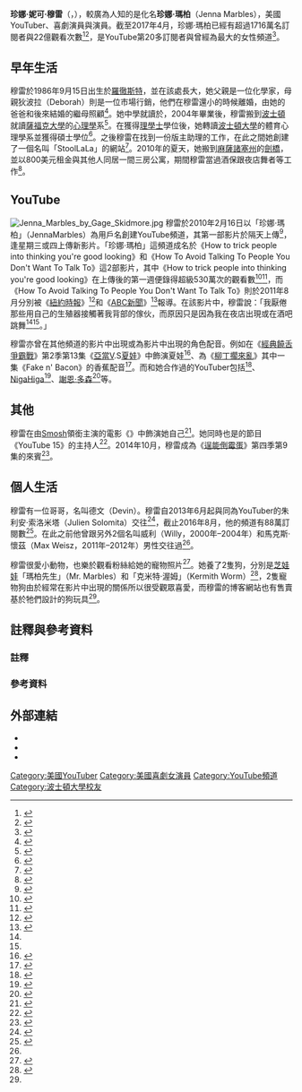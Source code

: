 {{TA|G1=IT}}
{{Infobox YouTube personality
| name            = 珍娜·瑪柏<br/>Jenna Marbles
| image           = Jenna Marbles by Gage Skidmore 2.jpg
| caption         = 瑪柏於2014年{{link-en|VidCon|VidCon}}
| birth_name      = Jenna Nicole Mourey
| birth_date      = {{birth date and age|1986|9|15}}
| birth_place     = [[美國|美國]][[紐約州|紐約州]][[羅徹斯特_(紐約州)|羅徹斯特]]
| height          = {{convert|1.65|m|ftin|abbr=on}} 
| nationality     = {{USA}}
| residence       = [[美國|美國]][[加利福尼亞州|加利福尼亞州]][[拉文|拉文]]<ref>{{cite web|url=http://youtubestuff1.blogspot.com/2012/03/jennamarbles-gives-up-her-address.html|title=JennaMarbles gives up her address!|date=2012-03-22|accessdate=2016-08-31|archive-date=2016-10-13|archive-url=https://web.archive.org/web/20161013171443/http://youtubestuff1.blogspot.com/2012/03/jennamarbles-gives-up-her-address.html|dead-url=no}}</ref>
| alma_master     = [[薩福克大學|薩福克大學]]<br/>[[波士頓大學|波士頓大學]]
| occupation      = YouTuber，[[喜劇演員|喜劇演員]]，演員
| website         = {{URL|www.jennamarblesblog.com/}}
| pseudonym       = Jenna Marbles
| years_active    = 2009–2020
| genre           = {{flatlist|
* [[喜劇|喜劇]]
* [[VLOG|VLOG]]
}}
| subscribers     = 1716萬（JennaMarbles）<br/>168萬（JennaMarblesVlog）| subscriber_date =  
| views           = 2億（JennaMarbles）<br/>1321萬（JennaMarblesVlog）
| view_date       = 
| network         = 
| associated_acts = [[Smosh|Smosh]]，[[NigaHiga|NigaHiga]]，[[法恩兄弟|法恩兄弟]]，[[謝恩·多森|謝恩·多森]]，{{link-en|漢娜·哈特|Hannah Hart}}，[[泰勒·奧克利|泰勒·奧克利]]
| silver_button   = yes
| silver_year     = 2012
| gold_button     = yes
| gold_year       = 2012
| diamond_button  = yes
| diamond_year    = 2013
| stats_update    = 2017年2月
}}
'''珍娜·妮可·穆雷'''（{{lang|en|Jenna Nicole Mourey}}，{{bd|1986年|9月15日<ref>{{cite web|url=https://twitter.com/Jenna_Marbles/status/643859770882002945|title=Jenna Mourey/Marbles on Twitter|work=Twitter|access-date=2016-08-04|archive-date=2019-12-17|archive-url=https://web.archive.org/web/20191217233748/https://twitter.com/Jenna_Marbles/status/643859770882002945|dead-url=no}}</ref><ref>{{cite av media|url=https://www.youtube.com/watch?v=nIsgoafssIo|title=Things I Get Excited About As An Adult|date=August 27, 2015|publisher=JennaMarbles|via=YouTube|access-date=2016-08-04|archive-date=2020-08-13|archive-url=https://web.archive.org/web/20200813035754/https://www.youtube.com/watch?v=nIsgoafssIo|dead-url=no}}</ref>}}），較廣為人知的是化名'''珍娜·瑪柏'''（Jenna Marbles），美國YouTuber、喜劇演員與演員。截至2017年4月，珍娜·瑪柏已經有超過1716萬名訂閱者與22億觀看次數<ref>{{cite av media|url=https://www.youtube.com/user/JennaMarbles|title=JennaMarbles|work=YouTube|access-date=2016-08-04|archive-date=2016-07-23|archive-url=https://web.archive.org/web/20160723130401/https://www.youtube.com/user/JennaMarbles|dead-url=no}}</ref><ref>{{cite web|title=JennaMarbles - YouTube Channel Statistics - WatchinToday|url=https://watchin.today/channel/UC9gFih9rw0zNCK3ZtoKQQyA|work=watchin.today|accessdate=2019-04-17|5=|archive-url=https://web.archive.org/web/20190321233909/https://watchin.today/channel/UC9gFih9rw0zNCK3ZtoKQQyA|archive-date=2019-03-21|dead-url=yes}}</ref>，是YouTube第20多訂閱者與曾經為最大的女性頻道<ref>{{Cite web |title=PewDiePie, Jenna Marbles, CaptainSparklez: The Web's Biggest Stars |work=[[Reason_(magazine)|Reason]] |date=October 1, 2014 |accessdate=October 10, 2014 |url=http://reason.com/archives/2014/10/01/pewdiepie-captainsparklez-skydoesminecra |archive-date=2016-08-05 |archive-url=https://web.archive.org/web/20160805141252/http://reason.com/archives/2014/10/01/pewdiepie-captainsparklez-skydoesminecra |dead-url=no }}</ref>。

== 早年生活 ==
穆雷於1986年9月15日出生於[[羅徹斯特_(紐約州)|羅徹斯特]]，並在該處長大，她父親是一位化學家，母親狄波拉（Deborah）則是一位市場行銷，他們在穆雷還小的時候離婚，由她的爸爸和後來結婚的繼母照顧<ref name="DrewML">{{cite av media|url=https://www.youtube.com/watch?v=sCxzaHC30Ec|title=Draw My Life- Jenna Marbles|date=March 28, 2013|publisher=JennaMarbles|via=YouTube|access-date=2016-08-04|archive-date=2016-10-10|archive-url=https://web.archive.org/web/20161010174341/https://www.youtube.com/watch?v=sCxzaHC30Ec|dead-url=no}}</ref>。她中學就讀於{{link-en|布萊頓高中|Brighton High School (Rochester, New York)}}，2004年畢業後，穆雷搬到[[波士頓|波士頓]]就讀[[薩福克大學|薩福克大學]]的[[心理學|心理學]]系<ref name="biography">{{cite video|url=http://www.youtube.com/watch?v=6Sl-1X58ObY|title=Draw My Life- Jenna Marbles|publisher={{youtube|u=JennaMarbles|Jenna Marbles}}|date=2013-03-28|access-date=2016-08-04|archive-date=2016-04-30|archive-url=https://web.archive.org/web/20160430112430/https://www.youtube.com/watch?v=6Sl-1X58ObY|dead-url=no}}</ref>。在獲得[[理學士|理學士]]學位後，她轉讀[[波士頓大學|波士頓大學]]的體育心理學系並獲得碩士學位<ref name="variety">{{Cite web |title=YouTube Star Jenna Marbles: 5 Facts About Her Rise to Internet Fame |first=Todd |last=Spangler |work=[[Variety_(magazine)|Variety]] |date=July 18, 2013 |accessdate=January 16, 2015 |url=http://variety.com/2013/digital/news/youtube-star-jenna-marbles-5-facts-about-her-rise-to-internet-fame-1200564607/ |archive-date=2016-08-27 |archive-url=https://web.archive.org/web/20160827092043/http://variety.com/2013/digital/news/youtube-star-jenna-marbles-5-facts-about-her-rise-to-internet-fame-1200564607/ |dead-url=no }}</ref>。之後穆雷在{{link-en|Barstool Sports|Barstool Sports}}找到一份版主助理的工作，在此之間她創建了一個名叫「StoolLaLa」的網站<ref>{{cite web |url=http://www.nbcnews.com/id/53821689/ns/business-small_business/t/man-behind-bible-bro-culture/#.U5DQ8fldWBI |title=The Man Behind the 'Bible of Bro Culture' |publisher=NBC News |date=December 13, 2013 |accessdate=2016-08-04 |archive-date=2016-03-06 |archive-url=https://web.archive.org/web/20160306070042/http://www.nbcnews.com/id/53821689/ns/business-small_business/t/man-behind-bible-bro-culture/#.U5DQ8fldWBI |dead-url=no }}</ref>。2010年的夏天，她搬到[[麻薩諸塞州|麻薩諸塞州]]的[[劍橋_(麻薩諸塞州)|劍橋]]，並以800美元租金與其他人同居一間三房公寓，期間穆雷當過酒保跟夜店舞者等工作<ref name="nytimes.com">{{cite web|url=http://www.nytimes.com/2013/04/14/fashion/jenna-marbles.html|title=The Woman With 1 Billion Clicks: Jenna Marbles|date=April 14, 2013|work=The New York Times|accessdate=2016-08-04|archive-date=2016-06-24|archive-url=https://web.archive.org/web/20160624000951/http://www.nytimes.com/2013/04/14/fashion/jenna-marbles.html|dead-url=no}}</ref>。

== YouTube ==
[[File:Jenna_Marbles_by_Gage_Skidmore.jpg|thumb]]
穆雷於2010年2月16日以「珍娜·瑪柏{{註|其化名Marbles來自她的狗「瑪柏先生」（Mr. Marbles）}}」（JennaMarbles）為用戶名創建YouTube頻道，其第一部影片於隔天上傳<ref>{{cite av media|url=https://www.youtube.com/watch?v=w6ieL3Cr06E|title=Charles Franklin Marbles is a Sad Sad Man|date=February 17, 2010|publisher=JennaMarbles|via=YouTube|access-date=2016-08-04|archive-date=2014-09-28|archive-url=https://web.archive.org/web/20140928170941/http://www.youtube.com/watch?v=w6ieL3Cr06E|dead-url=no}}</ref>，逢星期三或四上傳新影片。「珍娜·瑪柏」這頻道成名於《How to trick people into thinking you're good looking》和《How To Avoid Talking To People You Don't Want To Talk To》這2部影片，其中《How to trick people into thinking you're good looking》在上傳後的第一週便錄得超級530萬次的觀看數<ref>{{Cite web |title=The Woman With 1 Billion Clicks: Jenna Marbles |last=O'Leary |first=Amy |work=[[The_New_York_Times|The New York Times]] |date=April 12, 2013 |accessdate=October 10, 2014 |url=http://www.nytimes.com/2013/04/14/fashion/jenna-marbles.html?pagewanted=all |archive-date=2016-05-17 |archive-url=https://web.archive.org/web/20160517133137/http://www.nytimes.com/2013/04/14/fashion/jenna-marbles.html?pagewanted=all |dead-url=no }}</ref><ref>{{cite web |title=Jenna Marbles on 1 Billion Views, Set to Overtake Ray William Johnson? |first=Jeff |last=Klima |work=[[New_Media_Rockstars|New Media Rockstars]] |date=April 22, 2013 |accessdate=October 10, 2014 |url=http://newmediarockstars.com/2013/04/jenna-marbles-on-1-billion-views-set-to-overtake-ray-william-johnson-video/ |archive-date=2016-04-10 |archive-url=https://web.archive.org/web/20160410080657/http://newmediarockstars.com/2013/04/jenna-marbles-on-1-billion-views-set-to-overtake-ray-william-johnson-video/ |dead-url=no }}</ref>，而《How To Avoid Talking To People You Don't Want To Talk To》則於2011年8月分別被《[[紐約時報|紐約時報]]》<ref name="nytimes1">{{cite news |url=http://www.nytimes.com/2011/08/14/fashion/with-grinding-an-unwanted-advance-at-the-dance.html |title=Rendering Grinders Toothless |newspaper=''The New York Times'' |date=August 12, 2011 |accessdate=October 4, 2011 |archive-date=2017-08-11 |archive-url=https://web.archive.org/web/20170811184136/http://www.nytimes.com/2011/08/14/fashion/with-grinding-an-unwanted-advance-at-the-dance.html |dead-url=no }}</ref>和《[[ABC新聞|ABC新聞]]》<ref name=abcnews>{{cite web |url=http://abcnews.go.com/US/jenna-marbles-anti-dirty-dance-teens-grinding/story?id=14314828 |title="Jenna Marbles'" Anti-Dirty Dance: Teens Say No to Grinding - ABC News |publisher=''ABC News'' |date=August 16, 2011 |accessdate=October 4, 2011 |archive-date=2016-08-11 |archive-url=https://web.archive.org/web/20160811193050/http://abcnews.go.com/US/jenna-marbles-anti-dirty-dance-teens-grinding/story?id=14314828 |dead-url=no }}</ref>報導。在該影片中，穆雷說：「我厭倦那些用自己的生殖器接觸著我背部的傢伙，而原因只是因為我在夜店出現或在酒吧跳舞<ref name="nytimes1"/><ref name=abcnews/>。」

穆雷亦曾在其他頻道的影片中出現或為影片中出現的角色配音。例如在《[[經典饒舌爭霸戰|經典饒舌爭霸戰]]》第2季第13集《[[亞當|亞當]]V.S[[夏娃|夏娃]]》中飾演夏娃<ref>{{cite web|author=Sam Gutelle|url=http://www.tubefilter.com/2013/02/11/epic-rap-battles-of-history-jenna-marbles/|title=Epic Rap Battles of History Pits Man Against Woman With Jenna Marbles|publisher=''Tubefilter''|date=February 11, 2013|accessdate=February 25, 2013|archive-date=2016-04-10|archive-url=https://web.archive.org/web/20160410074251/http://www.tubefilter.com/2013/02/11/epic-rap-battles-of-history-jenna-marbles/|dead-url=no}}</ref>、為《[[柳丁擱來亂|柳丁擱來亂]]》其中一集《Fake n' Bacon》的香蕉配音<ref>{{cite av media|url=https://www.youtube.com/watch?v=oZzyi-1JZ7s|title=Annoying Orange - Fake N Bacon|date=September 30, 2011|publisher=Annoying Orange|via=YouTube|access-date=2016-08-04|archive-date=2017-04-03|archive-url=https://web.archive.org/web/20170403182546/https://www.youtube.com/watch?v=oZzyi-1JZ7s|dead-url=no}}</ref>。而和她合作過的YouTuber包括{{link-en|漢娜·哈特|Hannah Hart}}<ref>{{cite av media|url=https://www.youtube.com/watch?v=BdbsAubqKvU|title=Charades Against Humanity (ft. Jenna Marbles!)|date=August 13, 2014|publisher=MyHarto|via=YouTube|access-date=2016-08-04|archive-date=2016-09-02|archive-url=https://web.archive.org/web/20160902172111/https://www.youtube.com/watch?v=BdbsAubqKvU|dead-url=no}}</ref>、[[NigaHiga|NigaHiga]]<ref>{{cite av media|url=https://www.youtube.com/watch?v=B2LG3DmVBgM|title=I Dare You (ft. Jenna Marbles & Julien)|date=October 4, 2014|publisher=nigahiga|via=YouTube|access-date=2016-08-04|archive-date=2016-08-07|archive-url=https://web.archive.org/web/20160807172233/https://www.youtube.com/watch?v=B2LG3DmVBgM|dead-url=no}}</ref>、[[謝恩·多森|謝恩·多森]]<ref>{{cite av media|url=https://www.youtube.com/watch?v=3y6ZuiEAV4M|title=Speech Jammer Challenge With Shane Dawson|date=May 20, 2015|publisher=JennaMarbles|via=YouTube|access-date=2016-08-04|archive-date=2016-07-22|archive-url=https://web.archive.org/web/20160722210925/https://www.youtube.com/watch?v=3y6ZuiEAV4M|dead-url=no}}</ref>等。

== 其他 ==
穆雷在由[[Smosh|Smosh]]領銜主演的電影《{{link-en|Smosh：大電影|Smosh: The Movie}}》中飾演她自己<ref>{{Cite web|url=http://variety.com/2014/digital/news/youtubes-smosh-guys-on-making-their-first-movie-we-had-to-learn-how-to-act-1201311820/|title=YouTube’s Smosh Guys on Making Their First Movie: ‘We Had to Learn How to Act’|last=Spangler|first=Todd|website=Variety|language=en-US|access-date=2016-03-07|archive-date=2016-03-07|archive-url=https://web.archive.org/web/20160307161335/http://variety.com/2014/digital/news/youtubes-smosh-guys-on-making-their-first-movie-we-had-to-learn-how-to-act-1201311820/|dead-url=no}}</ref>。她同時也是{{link-en|SiriusXM Hits 1|SiriusXM Hits 1}}的節目《YouTube 15》的主持人<ref>{{cite web|url=http://blog.siriusxm.com/tag/jenna-marbles/|title=jenna marbles - SiriusXM Blog|work=siriusxm.com|accessdate=2016-08-04|archive-date=2017-11-20|archive-url=https://web.archive.org/web/20171120135651/http://blog.siriusxm.com/tag/jenna-marbles/|dead-url=no}}</ref>。2014年10月，穆雷成為《[[逞能倒霉蛋|逞能倒霉蛋]]》第四季第9集的來賓<ref>{{Cite web|url=http://www.mtv.ca/shows/ridiculousness/video/season-4/ridiculousness-s4-ep9/1721575/0/1|title=RIDICULOUSNESS (S.4 EP.9|last=Spangler|website=MTV|accessdate=2014-01-30|archiveurl=https://web.archive.org/web/20161225235646/http://www.mtv.ca/shows/ridiculousness/video/season-4/ridiculousness-s4-ep9/1721575/0/1|archivedate=2016-12-25|deadurl=yes}}</ref>。

== 個人生活 ==
穆雷有一位哥哥，名叫德文（Devin）。穆雷自2013年6月起與同為YouTuber的朱利安·索洛米塔（Julien Solomita）交往<ref>{{cite av media|url=https://www.youtube.com/watch?v=TGAn1o6eyiU|title=Jenna's Rachet Salon With Julien Solomita|date=December 14, 2012|publisher=JennaMarbles|via=YouTube|access-date=2016-08-04|archive-date=2015-04-27|archive-url=https://web.archive.org/web/20150427061708/https://www.youtube.com/watch?v=TGAn1o6eyiU|dead-url=no}}</ref>，截止2016年8月，他的頻道有88萬訂閱數<ref>{{cite av media|url=https://www.youtube.com/user/TheFightingSolo/about|title=Julien Solomita|work=YouTube|access-date=2016-08-04|archive-date=2017-01-31|archive-url=https://web.archive.org/web/20170131141039/https://www.youtube.com/user/TheFightingSolo/about|dead-url=no}}</ref>。在此之前他曾跟另外2個名叫威利（Willy，2000年–2004年）和馬克斯·懷茲（Max Weisz，2011年–2012年）男性交往過<ref name="DrewML" />。

穆雷很愛小動物，也樂於觀看粉絲給她的寵物照片<ref>{{cite av media|url=https://www.youtube.com/watch?v=IQHtAsLsq8E|title=How To Talk To Animals|date=November 2, 2011|publisher=JennaMarbles|via=YouTube|access-date=2016-08-04|archive-date=2017-01-16|archive-url=https://web.archive.org/web/20170116035919/https://www.youtube.com/watch?v=IQHtAsLsq8E|dead-url=no}}</ref>。她養了2隻狗，分別是[[芝娃娃|芝娃娃]]「瑪柏先生」（Mr. Marbles{{註|全名為查爾斯·富蘭克林·瑪柏·穆雷先生（Mr. Charles Franklin Marbles Mourey）}}）和{{link-en|義大利靈𤟥|Italian greyhound}}「克米特·渥姆」（Kermith Worm）<ref>{{cite av media|url=https://www.youtube.com/watch?v=4McGrXmSStc|title=My Dogs Try Fruits And Vegetables|date=February 25, 2016|publisher=JennaMarbles|via=YouTube|access-date=2016-08-04|archive-date=2016-05-13|archive-url=https://web.archive.org/web/20160513035427/https://www.youtube.com/watch?v=4McGrXmSStc|dead-url=no}}</ref>，2隻寵物狗由於經常在影片中出現的關係所以很受觀眾喜愛，而穆雷的博客網站也有售賣基於牠們設計的狗玩具<ref name="variety"/>。

== 註釋與參考資料 ==
=== 註釋 ===
<references group="註" />

=== 參考資料 ===
{{Reflist|30em}}

== 外部連結 ==
{{commons category|Jenna Marbles}}
* {{Official website|http://jennamarblesblog.com}}
* {{YouTube|u=JennaMarbles|{{PAGENAMEBASE}}}}
* {{IMDb name|4615307}}
{{Authority control}}

{{DEFAULTSORT:Marbles, Jenna}}

[[Category:美國YouTuber|Category:美國YouTuber]]
[[Category:美國喜劇女演員|Category:美國喜劇女演員]]
[[Category:YouTube頻道|Category:YouTube頻道]]
[[Category:波士頓大學校友|Category:波士頓大學校友]]